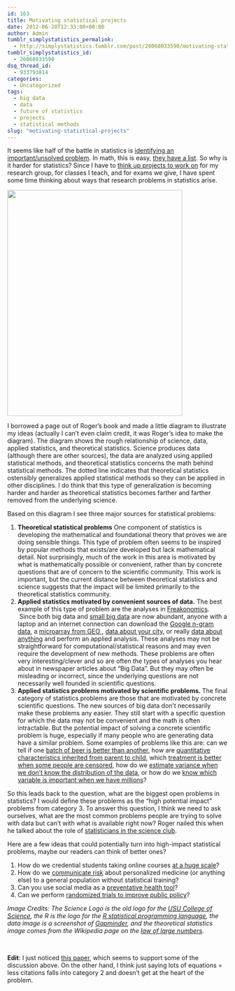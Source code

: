 ```yaml
---
id: 163
title: Motivating statistical projects
date: 2012-06-28T12:33:00+00:00
author: Admin
tumblr_simplystatistics_permalink:
  - http://simplystatistics.tumblr.com/post/26068033590/motivating-statistical-projects
tumblr_simplystatistics_id:
  - 26068033590
dsq_thread_id:
  - 933793814
categories:
  - Uncategorized
tags:
  - big data
  - data
  - future of statistics
  - projects
  - statistical methods
slug: "motivating-statistical-projects"
---
```

It seems like half of the battle in statistics is <a href="http://normaldeviate.wordpress.com/2012/06/21/90/" target="_blank">identifying an important/unsolved problem</a>. In math, this is easy, <a href="http://www.claymath.org/millennium/" target="_blank">they have a list</a>. So why is it harder for statistics? Since I have to <a href="http://simplystatistics.org/post/18493330661/statistics-project-ideas-for-students" target="_blank">think up projects to work on</a> for my research group, for classes I teach, and for exams we give, I have spent some time thinking about ways that research problems in statistics arise.

<img height="517" src="http://biostat.jhsph.edu/~jleek/stat-projects.jpg" width="400" />

I borrowed a page out of Roger&#8217;s book and made a little diagram to illustrate my ideas (actually I can&#8217;t even claim credit, it was Roger&#8217;s idea to make the diagram). The diagram shows the rough relationship of science, data, applied statistics, and theoretical statistics. Science produces data (although there are other sources), the data are analyzed using applied statistical methods, and theoretical statistics concerns the math behind statistical methods. The dotted line indicates that theoretical statistics ostensibly generalizes applied statistical methods so they can be applied in other disciplines. I do think that this type of generalization is becoming harder and harder as theoretical statistics becomes farther and farther removed from the underlying science.

Based on this diagram I see three major sources for statistical problems: 

  1. **Theoretical statistical problems** One component of statistics is developing the mathematical and foundational theory that proves we are doing sensible things. This type of problem often seems to be inspired by popular methods that exists/are developed but lack mathematical detail. Not surprisingly, much of the work in this area is motivated by what is mathematically possible or convenient, rather than by concrete questions that are of concern to the scientific community. This work is important, but the current distance between theoretical statistics and science suggests that the impact will be limited primarily to the theoretical statistics community. 
  2. **Applied statistics motivated by convenient sources of data.** The best example of this type of problem are the analyses in <a href="http://www.freakonomics.com/" target="_blank">Freakonomics</a>.  Since both big data and <a href="http://simplystatistics.org/post/25924012903/the-problem-with-small-big-data" target="_blank">small big data</a> are now abundant, anyone with a laptop and an internet connection can download the <a href="http://books.google.com/ngrams/datasets" target="_blank">Google n-gram data</a>, a <a href="http://www.ncbi.nlm.nih.gov/geo/" target="_blank">microarray from GEO </a>, <a href="http://simplystatistics.org/post/15182715327/list-of-cities-states-with-open-data-help-me-find" target="_blank">data about your city</a>, or really <a href="http://www.factual.com/" target="_blank">data about anything</a> and perform an applied analysis. These analyses may not be straightforward for computational/statistical reasons and may even require the development of new methods. These problems are often very interesting/clever and so are often the types of analyses you hear about in newspaper articles about &#8220;Big Data&#8221;. But they may often be misleading or incorrect, since the underlying questions are not necessarily well founded in scientific questions. 
  3. **Applied statistics problems motivated by scientific problems. **The final category of statistics problems are those that are motivated by concrete scientific questions. The new sources of big data don&#8217;t necessarily make these problems any easier. They still start with a specific question for which the data may not be convenient and the math is often intractable. But the potential impact of solving a concrete scientific problem is huge, especially if many people who are generating data have a similar problem. Some examples of problems like this are: can we tell if one <a href="http://en.wikipedia.org/wiki/Student's_t-test" target="_blank">batch of beer is better than another</a>, how are <a href="http://en.wikipedia.org/wiki/Analysis_of_variance" target="_blank">quantitative characteristics inherited from parent to child</a>, which <a href="http://en.wikipedia.org/wiki/Proportional_hazards_models" target="_blank">treatment is better when some people are censored</a>, how do we <a href="http://en.wikipedia.org/wiki/Bootstrapping_(statistics)" target="_blank">estimate variance when we don&#8217;t know the distribution of the data</a>, or how do we <a href="http://en.wikipedia.org/wiki/False_discovery_rate" target="_blank">know which variable is important when we have millions</a>? 

So this leads back to the question, what are the biggest open problems in statistics? I would define these problems as the &#8220;high potential impact&#8221; problems from category 3. To answer this question, I think we need to ask ourselves, what are the most common problems people are trying to solve with data but can&#8217;t with what is available right now? Roger nailed this when he talked about the role of <a href="http://simplystatistics.org/post/25643791866/statistics-and-the-science-club" target="_blank">statisticians in the science club</a>. 

Here are a few ideas that could potentially turn into high-impact statistical problems, maybe our readers can think of better ones?

  1. How do we credential students taking online courses <a href="http://simplystatistics.org/post/16759359088/why-in-person-education-isnt-dead-yet-but-a" target="_blank">at a huge scale</a>?
  2. How do we <a href="http://understandinguncertainty.org/" target="_blank">communicate risk</a> about personalized medicine (or anything else) to a general population without statistical training? 
  3. Can you use social media as a <a href="http://www.uvm.edu/~pdodds/files/papers/others/2011/moreno2011a.pdf" target="_blank">preventative health tool</a>?
  4. Can we perform <a href="http://www.cabinetoffice.gov.uk/sites/default/files/resources/TLA-1906126.pdf" target="_blank">randomized trials to improve public policy</a>?

<div>
  <em>Image Credits: The Science Logo is the old logo for the <a href="http://www.usu.edu/science/" target="_blank">USU College of Science</a>, the R is the logo for the <a href="http://www.r-project.org/" target="_blank">R statistical programming language</a>, the data image is a screenshot of <a href="http://www.gapminder.org/" target="_blank">Gapminder</a>, and the theoretical statistics image comes from the Wikipedia page on the <a href="http://en.wikipedia.org/wiki/Law_of_large_numbers" target="_blank">law of large numbers</a>.</em>
</div>

<div>
  <em><br /></em>
</div>

<div>
  <strong>Edit</strong>: I just noticed <a href="http://www.pnas.org/content/early/2012/06/22/1205259109.abstract" target="_blank">this paper</a>, which seems to support some of the discussion above. On the other hand, I think just saying lots of equations = less citations falls into category 2 and doesn&#8217;t get at the heart of the problem. 
</div>
